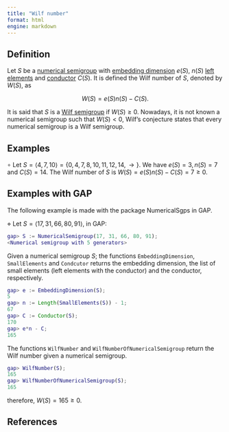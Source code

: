 ```yaml
---
title: "Wilf number"
format: html
engine: markdown
---
```


<!-- Wilf survey -->

## Definition

Let $S$ be a [numerical semigroup](Numerical-semigroup.qmd) with [embedding dimension](Embedding-dimension.qmd) $e(S)$, $n(S)$ [left elements](Left-elements.qmd) and [conductor](Conductor.qmd) $C(S)$. It is defined the Wilf number of $S$, denoted by $W(S)$, as

$$
W(S) = e(S)n(S) - C(S).
$$

It is said that $S$ is a [Wilf semigroup](../Families-NS/Wilf-semigroup.qmd) if $W(S) \ge 0$. Nowadays, it is not known a numerical semigroup such that $W(S) < 0$, Wilf's conjecture states that every numerical semigroup is a Wilf semigroup.

## Examples

$\circ$ Let $S = \langle 4, 7, 10 \rangle = \{ 0, 4, 7, 8, 10, 11, 12, 14, \rightarrow\}$. We have $e(S) = 3, n(S) = 7$ and $C(S) = 14$. The Wilf number of $S$ is $W(S) = e(S) n(S) - C(S) = 7 \ge 0$.

## Examples with GAP

The following example is made with the package NumericalSgps in GAP.

$\diamond$ Let $S = \langle 17, 31, 66, 80, 91 \rangle$, in GAP:

``` gap
gap> S := NumericalSemigroup(17, 31, 66, 80, 91);
<Numerical semigroup with 5 generators>
```

Given a numerical semigroup $S$; the functions `EmbeddingDimension`, `SmallElements` and `Condcutor` returns the embedding dimension, the list of small elements (left elements with the conductor) and the conductor, respectively.

``` gap
gap> e := EmbeddingDimension(S);
5
gap> n := Length(SmallElements(S)) - 1;
67
gap> C := Conductor(S);
170
gap> e*n - C;
165
```

The functions `WilfNumber` and `WilfNumberOfNumericalSemigroup` return the Wilf number given a numerical semigroup.

``` gap
gap> WilfNumber(S);
165
gap> WilfNumberOfNumericalSemigroup(S);
165
```

therefore, $W(S) = 165 \ge 0$.

## References
